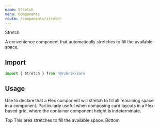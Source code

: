 ```yaml
---
name: Stretch
menu: Components
route: /components/stretch
---
```



<head>Stretch</head>

<lede>A convenience component that automatically stretches to fill the available space.</lede>  

## Import

```javascript
import { Stretch } from '@rubrik/core
```

## Usage

Use to declare that a Flex component will stretch to fill all remaining space in a component.
Particularly useful when composing card layouts in a Flex-based grid, where the container component height is indeterminate.

<Playground>
    <Flex flexDirection="column" height="400px" bg={'gray.2'}>
      <Text variant="primer" color={'white.0'} p={4}>
        Top
      </Text>
      <Stretch
        bg={'brand.primary'}
        p={4}
        display="flex"
        alignItems="center"
        justifyContent="center"
      >
        <Text color={'white.0'} variant="paragon">
          This area stretches to fill the available space.
        </Text>
      </Stretch>
      <Text variant="primer" color={'white.0'} p={4}>
        Bottom
      </Text>
    </Flex>
</Playground>